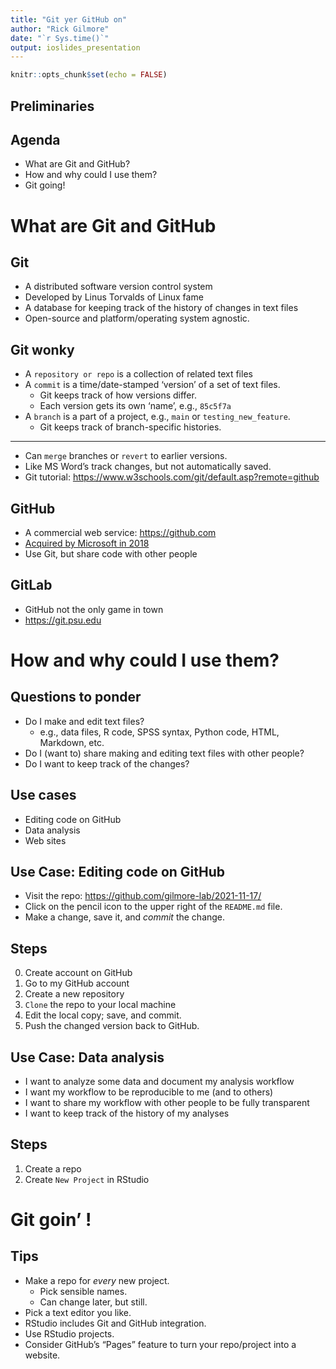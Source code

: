 ```yaml
---
title: "Git yer GitHub on"
author: "Rick Gilmore"
date: "`r Sys.time()`"
output: ioslides_presentation
---
```


```r
knitr::opts_chunk$set(echo = FALSE)
```

## Preliminaries

## Agenda

- What are Git and GitHub?
- How and why could I use them?
- Git going!

# What are Git and GitHub

## Git

- A distributed software version control system
- Developed by Linus Torvalds of Linux fame
- A database for keeping track of the history of changes in text files
- Open-source and platform/operating system agnostic.

## Git wonky

- A `repository or repo` is a collection of related text files
- A `commit` is a time/date-stamped 'version' of a set of text files.
    - Git keeps track of how versions differ.
    - Each version gets its own 'name', e.g., `85c5f7a`
- A `branch` is a part of a project, e.g., `main` or `testing_new_feature`.
    - Git keeps track of branch-specific histories.
    
---

- Can `merge` branches or `revert` to earlier versions.
- Like MS Word's track changes, but not automatically saved.
- Git tutorial: <https://www.w3schools.com/git/default.asp?remote=github>

## GitHub

- A commercial web service: <https://github.com>
- [Acquired by Microsoft in 2018](https://blogs.microsoft.com/blog/2018/10/26/microsoft-completes-github-acquisition/)
- Use Git, but share code with other people

## GitLab

- GitHub not the only game in town
- <https://git.psu.edu>

# How and why could I use them?

## Questions to ponder

- Do I make and edit text files?
    - e.g., data files, R code, SPSS syntax, Python code, HTML, Markdown, etc.
- Do I (want to) share making and editing text files with other people?
- Do I want to keep track of the changes?

## Use cases

- Editing code on GitHub
- Data analysis
- Web sites

## Use Case: Editing code on GitHub

- Visit the repo: <https://github.com/gilmore-lab/2021-11-17/>
- Click on the pencil icon to the upper right of the `README.md` file.
- Make a change, save it, and *commit* the change.

## Steps

0. Create account on GitHub
1. Go to my GitHub account
2. Create a new repository
3. `Clone` the repo to your local machine
4. Edit the local copy; save, and commit.
5. Push the changed version back to GitHub.

## Use Case: Data analysis

- I want to analyze some data and document my analysis workflow
- I want my workflow to be reproducible to me (and to others)
- I want to share my workflow with other people to be fully transparent
- I want to keep track of the history of my analyses

## Steps

1. Create a repo
2. Create `New Project` in RStudio

# Git goin' !

## Tips

- Make a repo for *every* new project.
    - Pick sensible names.
    - Can change later, but still.
- Pick a text editor you like.
- RStudio includes Git and GitHub integration.
- Use RStudio projects.
- Consider GitHub's "Pages" feature to turn your repo/project into a website.